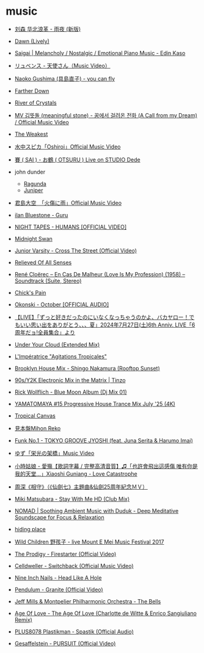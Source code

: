 # music

- [刘森 华北浪革 - 雨夜 (新版)](https://www.youtube.com/watch?v=lIt5qs5k7Fo)
- [Dawn (Lively)](https://www.youtube.com/watch?v=3c3bKc12HiE)
- [Saigai | Melancholy / Nostalgic / Emotional Piano Music - Edin Kaso](https://www.youtube.com/watch?v=McBaH6KEoOc)
- [リュベンス - 天使さん（Music Video）](https://www.youtube.com/watch?v=lOTIxtrhdIA)
- [Naoko Gushima (具島直子) - you can fly](https://www.youtube.com/watch?v=9K-lgiTaWAU)
- [Farther Down](https://www.youtube.com/watch?v=A696tMBAoA0)
- [River of Crystals](https://www.youtube.com/watch?v=h06FMAWt6NE)
- [MV 김뜻돌 (meaningful stone) - 꿈에서 걸려온 전화 (A Call from my Dream) / Official Music Video](https://www.youtube.com/watch?v=NtF031onc04)
- [The Weakest](https://www.youtube.com/watch?v=s9nRKlNAxCM)
- [水中スピカ「Oshiroi」Official Music Video](https://www.youtube.com/watch?v=eP8WMUvhNZ0)
- [賽 ( SAI ) - お鶴 ( OTSURU ) Live on STUDIO Dede](https://www.youtube.com/watch?v=3SEHEUEo3Zg)
- john dunder
    - [Ragunda](https://www.youtube.com/watch?v=9mJi4DSKGQc)
    - [Juniper](https://www.youtube.com/watch?v=0XYm1HTcn2c)
- [君島大空　「火傷に雨」Official Music Video](https://www.youtube.com/watch?v=G4wttUUKKZc)
- [ilan Bluestone - Guru](https://www.youtube.com/watch?v=vLRw9aFsX0A)
- [NIGHT TAPES - HUMANS [OFFICIAL VIDEO]](https://www.youtube.com/watch?v=SxiiAhYK1L8)
- [Midnight Swan](https://www.youtube.com/watch?v=JA8vM_wil7E)
- [Junior Varsity - Cross The Street (Official Video)](https://www.youtube.com/watch?v=YZknce_ckCk)
- [Relieved Of All Senses](https://www.youtube.com/watch?v=FGo8aTdS5WI)
- [René Cloërec – En Cas De Malheur (Love Is My Profession) (1958) – Soundtrack (Suite, Stereo)](https://youtu.be/CsIBIRgSaUI)
- [Chick's Pain](https://www.youtube.com/watch?v=qrjhWNkL-bY)
- [Okonski - October [OFFICIAL AUDIO]](https://www.youtube.com/watch?v=250pyFr2Mrg)
- [【LIVE】「ずっと好きだったのにいなくなっちゃうのかよ、バカヤロー！でもいい思い出をありがとう、、、夏」2024年7月27日(土)6th Anniv. LIVE「6周年だョ!全員集合」より](https://www.youtube.com/watch?v=yZGyiOH0U5o)
- [Under Your Cloud (Extended Mix)](https://www.youtube.com/watch?v=m1wDiLOvNK0)
- [L'Impératrice "Agitations Tropicales"](https://www.youtube.com/watch?v=er9q7YA5WyU)


- [Brooklyn House Mix - Shingo Nakamura (Rooftop Sunset)](https://youtu.be/eNppfpMXOJY)
- [90s/Y2K Electronic Mix in the Matrix | Tinzo](https://youtu.be/vB3coR4anxk)
- [Rick Wollflich - Blue Moon Album (Dj Mix 01)](https://youtu.be/bcCkrgkmYz4)
- [YAMATOMAYA #15 Progressive House Trance Mix July '25 (4K)](https://www.youtube.com/watch?v=UggaqSlOXNs&list=RDUggaqSlOXNs&start_radio=1)
- [Tropical Canvas](https://www.youtube.com/watch?v=hWMDUT1r-Oo)
- [見本盤Mihon Reko](https://www.youtube.com/@mihonreko)
- [Funk No.1 - TOKYO GROOVE JYOSHI (feat. Juna Serita & Harumo Imai)](https://youtu.be/3K8dNctci1Y)
- [ゆず「栄光の架橋」Music Video](https://youtu.be/PRJoAPH0ZGo)


- [小時姑娘 - 愛殤【歌詞字幕 / 完整高清音質】♫「也許會飛出這感傷 唯有你是我的天堂...」Xiaoshi Guniang - Love Catastrophe](https://www.youtube.com/watch?v=z0olJhzGe7I)
- [周深《相守》（《仙劍七》主題曲&仙劍25周年紀念ＭＶ）](https://www.youtube.com/watch?v=SUQ1Se8cYjE)
- [Miki Matsubara - Stay With Me HD (Club Mix)](https://www.youtube.com/watch?v=QNYT9wVwQ8A)
- [NOMAD | Soothing Ambient Music with Duduk - Deep Meditative Soundscape for Focus & Relaxation](https://www.youtube.com/watch?v=_sON_ObYoKI)
- [hiding place](https://www.youtube.com/watch?v=nrX3dKOv_6U)
- [Wild Children 野孩子 - live Mount E Mei Music Festival 2017](https://www.youtube.com/watch?v=c_2QMwcKV0k)
- [The Prodigy - Firestarter (Official Video)](https://www.youtube.com/watch?v=wmin5WkOuPw&list=OLAK5uy_nbu0DKxCp5OP98AijYW81mL6QqB3gIzYk)
- [Celldweller - Switchback (Official Music Video)](https://www.youtube.com/watch?v=5haUDLGriEM)
- [Nine Inch Nails - Head Like A Hole](https://www.youtube.com/watch?v=ao-Sahfy7Hg)
- [Pendulum - Granite (Official Video)](https://www.youtube.com/watch?v=j6JhI4fVxPQ)
- [Jeff Mills & Montpelier Philharmonic Orchestra - The Bells](https://www.youtube.com/watch?v=STpOak4iAJY)
- [Age Of Love - The Age Of Love (Charlotte de Witte & Enrico Sangiuliano Remix)](https://www.youtube.com/watch?v=0YVvcTIGy40)
- [PLUS8078 Plastikman - Spastik (Official Audio)](https://www.youtube.com/watch?v=6TYsOMYaz6E)
- [Gesaffelstein - PURSUIT (Official Video)](https://www.youtube.com/watch?v=oRSijEW_cDM)
